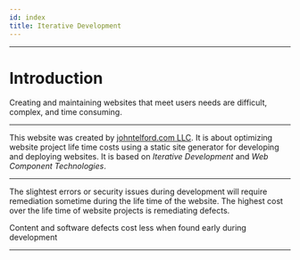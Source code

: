 ```yaml
---
id: index
title: Iterative Development
---
```



<Version components={props.components} />

---

# Introduction

Creating and maintaining websites that meet users needs are difficult, complex, and time consuming.

---

This website was created by [johntelford.com LLC](company). It is about optimizing website project life time costs using a static site generator for developing and deploying websites. It is based on *Iterative Development* and *Web Component Technologies*.

---

The slightest errors or security issues during development will require remediation sometime during the life time of the website. The highest cost over the life time of website projects is remediating defects.

Content and software defects cost less when found early during development

---

